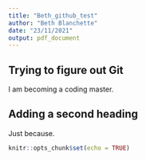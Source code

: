 ```yaml
---
title: "Beth_github_test"
author: "Beth Blanchette"
date: "23/11/2021"
output: pdf_document
---
```



## Trying to figure out Git
I am becoming a coding master.

## Adding a second heading
Just because.

```r
knitr::opts_chunk$set(echo = TRUE)
```

